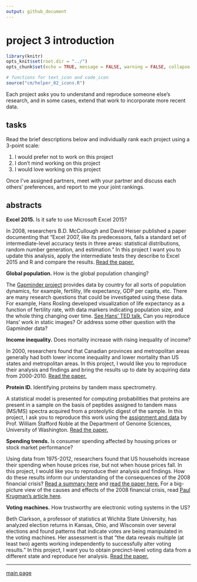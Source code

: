 ```yaml
---
output: github_document
--- 
```


# project 3 introduction  

```r
library(knitr)
opts_knit$set(root.dir = "../")
opts_chunk$set(echo = TRUE, message = FALSE, warning = FALSE, collapse = FALSE, fig.keep = 'high')
```

```r
# functions for text_icon and code_icon
source("cm/helper_02_icons.R")
```

Each project asks you to understand and reproduce someone else's research, and in some cases, extend that work to incorporate more recent data.

## tasks 
Read the brief descriptions below and individually rank each project using a 3-point scale: 

1. I would prefer not to work on this project 
2. I don't mind working on this project 
3. I would love working on this project 
  
Once I've assigned partners, meet with your partner and discuss each others' preferences, and report to me your joint rankings.  

## abstracts

 

**Excel 2015.** Is it safe to use Microsoft Excel 2015? 

In 2008, researchers B.D. McCullough and David Heiser published a paper documenting that "Excel 2007, like its predecessors, fails a standard set of intermediate-level accuracy tests in three areas: statistical distributions, random number generation, and estimation." In this project I want you to update this analysis, apply the intermediate tests they describe to Excel 2015 and R and compare the results. [Read the paper.](http://www.pucrs.br/famat/viali/tic_literatura/artigos/planilhas/McHe08.pdf)

**Global population.** How is the global population changing? 

The [Gapminder project](https://www.gapminder.org/data/) provides data by country for all sorts of population dynamics, for example, fertility, life expectancy, GDP per capita, etc. There are many research questions that could be investigated using these data. For example, Hans Rosling developed visualization of life expectancy as a function of fertility rate, with data markers indicating population size, and the whole thing changing over time. [See Hans' TED talk.](https://www.ted.com/talks/hans_rosling_shows_the_best_stats_you_ve_ever_seen?language=en#t-30140) Can you reproduce Hans' work in static images? Or address some other question with the Gapminder data? 

**Income inequality.** Does mortality increase with rising inequality of income?  

In 2000, researchers found that Canadian provinces and metropolitan areas generally had both lower income inequality and lower mortality than US states and metropolitan areas. In this project, I would like you to reproduce their analysis and findings and bring the results up to date by acquiring data from 2000-2010. [Read the paper.](http://www.bmj.com/content/320/7239/898?query=rft.jtitle%25253DJ%252BGerontol%2526rft_id%25253Dinfo%25253Apmid%25252F8315241%2526rft.genre%25253Darticle%2526rft_val_fmt%25253Dinfo%25253Aofi%25252Ffmt%25253Akev%25253Amtx%25253Ajournal%2526ctx_ver%25253DZ39.88-2004%2526url_ver%25253DZ39.88-2004%2526url_ctx_fmt%25253Dinfo%25253Aofi%25252Ffmt%25253Akev%25253Amtx%25253Actx)

**Protein ID.** Identifying proteins by tandem mass spectrometry. 

A statistical model is presented for computing probabilities that proteins are present in a sample on the basis of peptides assigned to tandem mass (MS/MS) spectra acquired from a proteolytic digest of the sample. In this project, I ask you to reproduce this work using the [assignment and data](http://noble.gs.washington.edu/~wnoble/genome541/prophet/) by Prof. William Stafford Noble at the Department of Genome Sciences, University of Washington.  [Read the paper.](http://pubs.acs.org/doi/abs/10.1021/ac0341261) 


**Spending trends.** Is consumer spending affected by housing prices or  stock market performance?  

Using data from 1975-2012, researchers found that US households increase their spending when house prices rise, but not when house prices fall. In this project, I would like you to reproduce their analysis and findings. How do these results inform our understanding of the consequences of the 2008 financial crisis? [Read a summary here](http://www.nber.org/papers/w18667) and [read the paper here.](http://www.nber.org/papers/w18667.pdf) For a big-picture view of the causes and effects of the 2008 financial crisis, read [Paul Krugman's article here](http://faculty.econ.ucdavis.edu/faculty/kdsalyer/LECTURES/Ecn200e/krugman_macro.pdf). 

**Voting machines.** How trustworthy are electronic voting systems in the US? 

Beth Clarkson, a professor of statistics at Wichita State University, has analyzed election returns in Kansas, Ohio, and Wisconsin over several elections and found patterns that indicate votes are being manipulated in the voting machines. Her assessment is that "the data reveals multiple (at least two) agents working independently to successfully alter voting results." In this project, I want you to obtain precinct-level voting data from a different state and reproduce her analysis. [Read the paper.](https://www.statslife.org.uk/significance/politics/2288-how-trustworthy-are-electronic-voting-systems-in-the-us)













<!-- **ACA.** What impact has the Affordable Care Act (ACA) had on people's lives?  -->

<!-- Data from the US government on enrollments, age, income level, and so forth of folks who have enrolled in ACA programs (commonly called "Obama-care") should be able to tell us to what extent the ACA has had a positive (or negative) impact on people's lives, allowing us to cut through the propaganda we hear in the media.  -->

<!-- **PE license.** Does licensing protect the public?  -->

<!-- Obtaining a license as a Professional Engineer (PE) is required if you want to open an engineering practice of your own. The National Society of Professional Engineers (NSPE) claims that requiring engineering firms to employ licensed PEs protects the public health, safety, and welfare. But does it? Legislatures in every state have passed laws exempting big corporate engineering firms such as BP, GM, Halliburton, and Bechtel from the requirement to employ PEs. So I have to be licensed to sign off on an air-conditioning system design for a new residential house, but not for drilling for oil three miles below the surface of the Gulf of Mexico from the Deepwater Horizon. So what do the data tell us about the efficacy of our current state-by-state licensing policies? Does licensing benefit the public?  -->

<!-- **RHIT grades.** Do grades predict anything?  -->

<!-- Using data from the Rose-Hulman Registrar's office, we can ask questions such as, "Does a student's grade in a prerequisite have any predictive value for their grade in the follow-on course?" With registrar's data there are quite a number of hypotheses you might consider.   -->

<!-- **STEM shortage.** Is there really a shortage of STEM workers?  -->

<!-- For years now, we've been told that the US has a shortage of workers in science, technology, engineering, and mathematics (STEM). Do the data support this assertion, or is this corporate propaganda? Do companies want an increase in the number of educated workers to increase competition among workers to drive down costs (salaries, benefits, especially health care)? Or are we really facing a crisis? -->

<!-- **Trade.** How important are international trade deals to the average citizen?  -->

<!-- In this election cycle, we've heard a lot of rhetoric about the effects of trade agreements such as NAFTA and the TPP. What are the actual, evidence-based effects? How does the trade deal affect the citizens of trading partners such as Mexico, for example? Do trade agreements only benefit the biggest corporations?  -->


<!-- **US census.** How is the American population changing?  -->

<!-- US Census data is freely available from the US Government. What do the data tell us about the changing demographics of the country by region, age, sex, race/ethnicity, rural/urban, etc? What have the most noticeable changes been from 1960 to 2010?  -->






--- 
[main page](../README.md)

